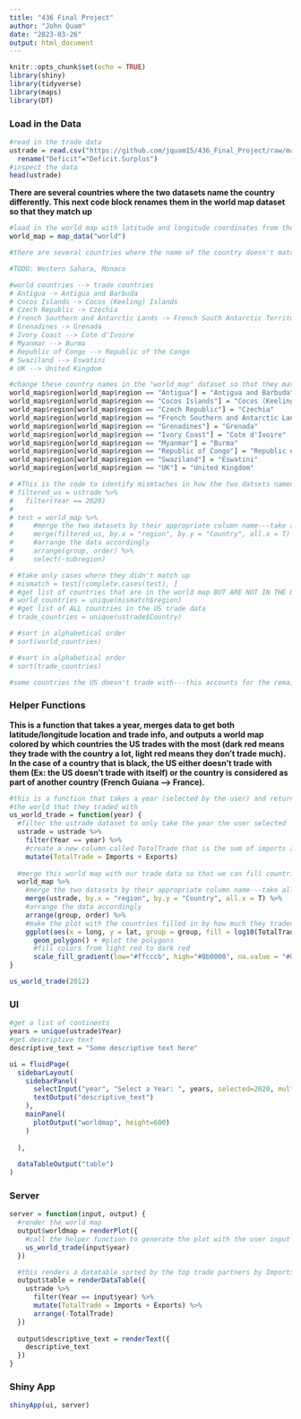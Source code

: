 ```yaml
---
title: "436 Final Project"
author: "John Quam"
date: "2023-03-26"
output: html_document
---
```


```r
knitr::opts_chunk$set(echo = TRUE)
library(shiny)
library(tidyverse)
library(maps)
library(DT)
```


### Load in the Data


```r
#read in the trade data
ustrade = read.csv("https://github.com/jquam15/436_Final_Project/raw/main/ustrade.csv") %>%
  rename("Deficit"="Deficit.Surplus")
#inspect the data
head(ustrade)
```

**There are several countries where the two datasets name the country differently. This next code block renames them in the world map dataset so that they match up**

```r
#load in the world map with latitude and longitude coordinates from the "maps" package---this allows us to plot the outline of countries
world_map = map_data("world")

#there are several countries where the name of the country doesn't match up across data sources:

#TODO: Western Sahara, Monaco

#world countries --> trade countries
# Antigua -> Antigua and Barbuda
# Cocos Islands -> Cocos (Keeling) Islands
# Czech Republic -> Czechia
# French Southern and Antarctic Lands -> French South Antarctic Territory
# Grenadines -> Grenada
# Ivory Coast --> Cote d'Ivoire
# Myanmar --> Burma
# Republic of Congo --> Republic of the Congo
# Swaziland --> Eswatini
# UK --> United Kingdom 

#change these country names in the "world_map" dataset so that they match up with the "ustrade" dataset
world_map$region[world_map$region == "Antigua"] = "Antigua and Barbuda"
world_map$region[world_map$region == "Cocos Islands"] = "Cocos (Keeling) Islands"
world_map$region[world_map$region == "Czech Republic"] = "Czechia"
world_map$region[world_map$region == "French Southern and Antarctic Lands"] = "French South Antarctic Territory"
world_map$region[world_map$region == "Grenadines"] = "Grenada"
world_map$region[world_map$region == "Ivory Coast"] = "Cote d'Ivoire"
world_map$region[world_map$region == "Myanmar"] = "Burma"
world_map$region[world_map$region == "Republic of Congo"] = "Republic of the Congo"
world_map$region[world_map$region == "Swaziland"] = "Eswatini"
world_map$region[world_map$region == "UK"] = "United Kingdom"

# #This is the code to identify mismtaches in how the two datsets named countries
# filtered_us = ustrade %>%
#   filter(Year == 2020)
# 
# test = world_map %>%
#     #merge the two datasets by their appropriate column name---take all rows in the world map dataset (left join) as we need all of them to make the world map (even if the US didn't trade with that country we still need that country to create the map)
#     merge(filtered_us, by.x = "region", by.y = "Country", all.x = T) %>%
#     #arrange the data accordingly
#     arrange(group, order) %>%
#     select(-subregion)

# #take only cases where they didn't match up
# mismatch = test[!complete.cases(test), ]
# #get list of countries that are in the world map BUT ARE NOT IN THE USTRADE data
# world_countries = unique(mismatch$region)
# #get list of ALL countries in the US trade data
# trade_countries = unique(ustrade$Country)

# #sort in alphabetical order
# sort(world_countries)

# #sort in alphabetical order
# sort(trade_countries)

#some countries the US doesn't trade with---this accounts for the remaining countries in world_countries that are not changed above

```


### Helper Functions

**This is a function that takes a year, merges data to get both latitude/longitude location and trade info, and outputs a world map colored by which countries the US trades with the most (dark red means they trade with the country a lot, light red means they don't trade much). In the case of a country that is black, the US either doesn't trade with them (Ex: the US doesn't trade with itself) or the country is considered as part of another country (French Guiana --> France).**

```r
#this is a function that takes a year (selected by the user) and returns a map of total trade for the US for each country in 
#the world that they traded with
us_world_trade = function(year) {
  #filter the ustrade dataset to only take the year the user selected
  ustrade = ustrade %>%
    filter(Year == year) %>%
    #create a new column called TotalTrade that is the sum of imports and exports
    mutate(TotalTrade = Imports + Exports)
  
  #merge this world map with our trade data so that we can fill countries by how much total trade they have
  world_map %>%
    #merge the two datasets by their appropriate column name---take all rows in the world map dataset (left join) as we need all of them to make the world map (even if the US didn't trade with that country we still need that country to create the map)
    merge(ustrade, by.x = "region", by.y = "Country", all.x = T) %>%
    #arrange the data accordingly
    arrange(group, order) %>%
    #make the plot with the countries filled in by how much they traded
    ggplot(aes(x = long, y = lat, group = group, fill = log10(TotalTrade))) +  #take a logarithmic scale so we can differentiate between countries
      geom_polygon() + #plot the polygons
      #fill colors from light red to dark red
      scale_fill_gradient(low="#ffcccb", high="#8b0000", na.value = "#000000")
}

us_world_trade(2012)
```

### UI

```r
#get a list of continents
years = unique(ustrade$Year)
#get descriptive text
descriptive_text = "Some descriptive text here"

ui = fluidPage(
  sidebarLayout(
    sidebarPanel(
      selectInput("year", "Select a Year: ", years, selected=2020, multiple=F),
      textOutput("descriptive_text")
    ),
    mainPanel(
      plotOutput("worldmap", height=600)
    )
    
  ),
  
  dataTableOutput("table")
)
```

### Server

```r
server = function(input, output) {
  #render the world map
  output$worldmap = renderPlot({
    #call the helper function to generate the plot with the user input specifying the year
    us_world_trade(input$year)
  })

  #this renders a datatable sorted by the top trade partners by Imports + Exports in descending order
  output$table = renderDataTable({
    ustrade %>%
      filter(Year == input$year) %>%
      mutate(TotalTrade = Imports + Exports) %>%
      arrange(-TotalTrade)
  })
  
  output$descriptive_text = renderText({
    descriptive_text
  })
}
```

### Shiny App

```r
shinyApp(ui, server)
```


























